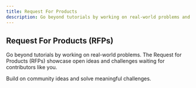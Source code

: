 ```yaml
---
title: Request For Products
description: Go beyond tutorials by working on real-world problems and community challenges.
---
```


## Request For Products (RFPs)

Go beyond tutorials by working on real-world problems.
The Request for Products (RFPs) showcase open ideas and challenges waiting for contributors like you.

<CardGroup cols={1}>
  <Card
    title="Request For Products"
    icon="browser"
    href="https://www.notion.so/24fc5a1ab4d68034988ae014fed28600"
    iconType="duotone"
  >
    Build on community ideas and solve meaningful challenges.
  </Card>
</CardGroup>
